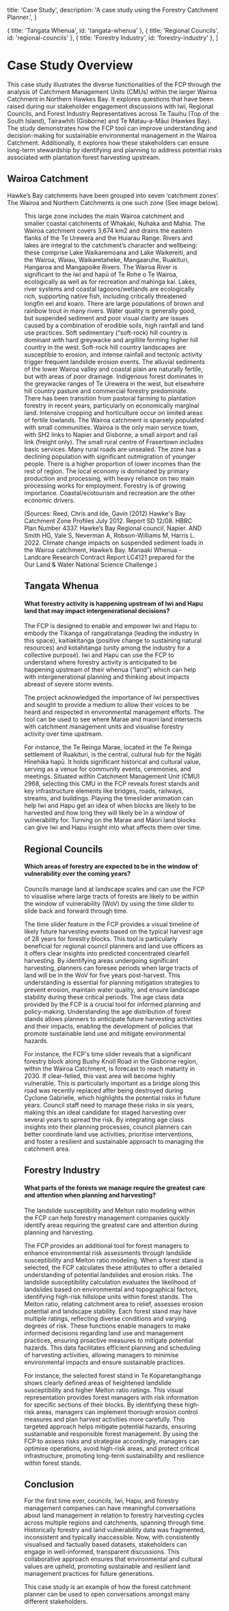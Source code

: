 
  title: 'Case Study',
  description:
    'A case study using the Forestry Catchment Planner.',
}

  { title: 'Tangata Whenua', id: 'tangata-whenua' },
  { title: 'Regional Councils', id: 'regional-councils' },
  { title: 'Forestry Industry', id: 'forestry-industry' },
]

# Case Study Overview

This case study illustrates the diverse functionalities of the FCP through the analysis of Catchment Management Units (CMUs) within the larger Wairoa Catchment in Northern Hawkes Bay. It explores questions that have been raised during our stakeholder engagement discussions with Iwi, Regional Councils, and Forest Industry Representatives across Te Tauihu (Top of the South Island), Tairawhiti (Gisborne) and Te Matau-a-Māui (Hawkes Bay). The study demonstrates how the FCP tool can improve understanding and decision-making for sustainable environmental management in the Wairoa Catchment. Additionally, it explores how these stakeholders can ensure long-term stewardship by identifying and planning to address potential risks associated with plantation forest harvesting upstream.

## Wairoa Catchment 

Hawke’s Bay catchments have been grouped into seven ‘catchment zones’. The Wairoa and Northern Catchments is one such zone (See image below).

<Figure src={wairoa} alt="Wairoa Catchment Zones" caption="Wairoa Catchment Zone and sub-catchments" zoom={false} />

This large zone includes the main Wairoa catchment and smaller coastal catchments of Whakaki, Nuhaka and Mahia. The Wairoa catchment covers 3,674 km2 and drains the eastern flanks of the Te Urewera and the Huiarau Range.  Rivers and lakes are integral to the catchment’s character and wellbeing: these comprise Lake Waikaremoana and Lake Waikereiti, and the Wairoa, Waiau, Waikaretaheke,  Mangaaruhe, Ruakituri, Hangaroa and Mangapoike Rivers. 
The Wairoa River is significant to the iwi and hapū of Te Rohe o Te Wairoa, ecologically as well as for recreation and mahinga kai. Lakes, river systems and coastal lagoons/wetlands are ecologically rich, supporting native fish, including critically threatened longfin eel and koaro. There are large populations of brown and rainbow trout in many rivers.
Water quality is generally good, but suspended sediment and poor visual clarity are issues caused by a combination of erodible soils, high rainfall and land use practices. Soft sedimentary (“soft-rock) hill country is dominant with hard greywacke and argillite forming higher hill country in the west. Soft-rock hill country landscapes are susceptible to erosion, and intense rainfall and tectonic activity trigger frequent landslide erosion events. The alluvial sediments of the lower Wairoa valley and coastal plain are naturally fertile, but with areas of poor drainage. 
Indigenous forest dominates in the greywacke ranges of Te Urewera in the west, but elsewhere hill country pasture and commercial forestry predominate.  There has been transition from pastoral farming to plantation forestry in recent years, particularly on economically marginal land. Intensive cropping and horticulture occur on limited areas of fertile lowlands.
The Wairoa catchment is sparsely populated with small communities. Wairoa is the only main service town, with SH2 links to Napier and Gisborne, a small airport and rail link (freight only). The small rural centre of Frasertown includes basic services. Many rural roads are unsealed. 
The zone has a declining population with significant outmigration of younger people. There is a higher proportion of lower incomes than the rest of region. The local economy is dominated by primary production and processing, with heavy reliance on two main processing works for employment. Forestry is of growing importance. Coastal/ecotourism and recreation are the other economic drivers. 

(Sources: Reed, Chris and Ide, Gavin (2012) Hawke's Bay Catchment Zone Profiles July 2012. Report SD 12/08. HBRC Plan Number 4337.  Hawke’s Bay Regional council, Napier. AND 
Smith HG, Vale S, Neverman A, Robson-Williams M, Harris L. 2022. Climate change impacts on suspended sediment loads in the Wairoa catchment, Hawke’s Bay. Manaaki Whenua - Landcare Research Contract Report LC4121 prepared for the Our Land & Water National Science Challenge.)




## Tangata Whenua

#### What forestry activity is happening upstream of Iwi and Hapu land that may impact intergenerational decisions?

The FCP is designed to enable and empower Iwi and Hapu to embody the Tikanga of rangatiratanga (leading the industry in this space), kaitiakitanga (positive change to sustaining natural resources) and kotahitanga (unity among the industry for a collective purpose). Iwi and Hapu can use the FCP to understand where forestry activity is anticipated to be happening upstream of their whenua (“land”) which can help with intergenerational planning and thinking about impacts abreast of severe storm events.

The project acknowledged the importance of Iwi perspectives and sought to provide a medium to allow their voices to be heard and respected in environmental management efforts. The tool can be used to see where Marae and maori land intersects with catchment management units and visualise forestry activity over time upstream.

For instance, the Te Reinga Marae, located in the Te Reinga settlement of Ruakituri, is the central, cultural hub for the Ngāti Hinehika hapū. It holds significant historical and cultural value, serving as a venue for community events, ceremonies, and meetings. Situated within Catchment Management Unit (CMU) 2968, selecting this CMU in the FCP reveals forest stands and key infrastructure elements like bridges, roads, railways, streams, and buildings. Playing the timeslider animation can help Iwi and Hapu get an idea of when blocks are likely to be harvested and how long they will likely be in a window of vulnerability for. Turning on the Marae and Māori land blocks can give Iwi and Hapu insight into what affects them over time. 


## Regional Councils

#### Which areas of forestry are expected to be in the window of vulnerability over the coming years?

Councils manage land at landscape scales and can use the FCP to visualise where large tracts of forests are likely to be within the window of vulnerability (WoV) by using the time slider to slide back and forward through time.

The time slider feature in the FCP provides a visual timeline of likely future harvesting events based on the typical harvest age of 28 years for forestry blocks. This tool is particularly beneficial for regional council planners and land use officers as it offers clear insights into predicted concentrated clearfell harvesting. By identifying areas undergoing significant harvesting, planners can foresee periods when large tracts of land will be in the WoV for five years post-harvest. This understanding is essential for planning mitigation strategies to prevent erosion, maintain water quality, and ensure landscape stability during these critical periods. The age class data provided by the FCP is a crucial tool for informed planning and policy-making. Understanding the age distribution of forest stands allows planners to anticipate future harvesting activities and their impacts, enabling the development of policies that promote sustainable land use and mitigate environmental hazards.

For instance, the FCP's time slider reveals that a significant forestry block along Bushy Knoll Road in the Gisborne region, within the Wairoa Catchment, is forecast to reach maturity in 2030. If clear-felled, this vast area will become highly vulnerable. This is particularly important as a bridge along this road was recently replaced after being destroyed during Cyclone Gabrielle, which highlights the potential risks in future years. Council staff need to manage these risks in six years, making this an ideal candidate for staged harvesting over several years to spread the risk. By integrating age class insights into their planning processes, council planners can better coordinate land use activities, prioritise interventions, and foster a resilient and sustainable approach to managing the catchment area.


## Forestry Industry

#### What parts of the forests we manage require the greatest care and attention when planning and harvesting?

The landslide susceptibility and Melton ratio modeling within the FCP can help forestry management companies quickly identify areas requiring the greatest care and attention during planning and harvesting.

The FCP provides an additional tool for forest managers to enhance environmental risk assessments through landslide susceptibility and Melton ratio modeling. When a forest stand is selected, the FCP calculates these attributes to offer a detailed understanding of potential landslides and erosion risks. The landslide susceptibility calculation evaluates the likelihood of landslides based on environmental and topographical factors, identifying high-risk hillslope units within forest stands. The Melton ratio, relating catchment area to relief, assesses erosion potential and landscape stability. Each forest stand may have multiple ratings, reflecting diverse conditions and varying degrees of risk. These functions enable managers to make informed decisions regarding land use and management practices, ensuring proactive measures to mitigate potential hazards. This data facilitates efficient planning and scheduling of harvesting activities, allowing managers to minimise environmental impacts and ensure sustainable practices.


For instance, the selected forest stand in Te Koparetangihanga shows clearly defined areas of heightened landslide susceptibility and higher Melton ratio ratings. This visual representation provides forest managers with risk information for specific sections of their blocks. By identifying these high-risk areas, managers can implement thorough erosion control measures and plan harvest activities more carefully. This targeted approach helps mitigate potential hazards, ensuring sustainable and responsible forest management. By using the FCP to assess risks and strategise accordingly, managers can optimise operations, avoid high-risk areas, and protect critical infrastructure, promoting long-term sustainability and resilience within forest stands.

## Conclusion
For the first time ever, councils, Iwi, Hapu, and forestry management companies can have meaningful conversations about land management in relation to forestry harvesting cycles across multiple regions and catchments, spanning through time. Historically forestry and land vulnerability data was fragmented, inconsistent and typically inaccessible. Now, with consistently visualised and factually based datasets, stakeholders can engage in well-informed, transparent discussions. This collaborative approach ensures that environmental and cultural values are upheld, promoting sustainable and resilient land management practices for future generations.

<Note>
This case study is an example of how the forest catchment planner can be used to open conversations amongst many different stakeholders.
</Note>
